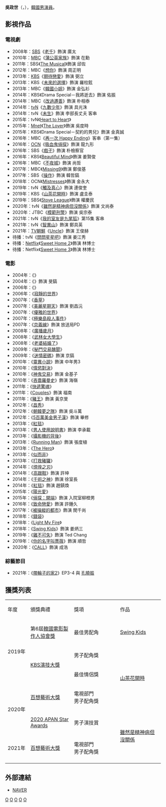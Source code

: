 {{藝人
|姓名 = 吳政世
|類型 = 男演員
|圖片 = Oh Jeong-se in July 2020.jpg
|圖片簡介 = 
|本名 = 
|外文名 = 오정세
|外文 = ko
|羅馬拼音 = Oh Jung-se
|英文名 =
|暱稱 = 最強綠葉
|其他藝名 = 
|國籍 = {{KOR}}
|出生日期 = {{birth_date_and_age|1977|2|26}}
|出生地點 = {{KOR}}[[慶尙南道|慶尙南道]][[宜寧郡|宜寧郡]]
|宗教信仰 = 
|語言 = [[韓語|韓語]]
|職業 = [[演員|演員]]
|教育程度 = 鮮文大學
|出道作品 = 
|出道日期 = 1997年
|代表作品 = 《[[觸及真心|觸及真心]]》、《[[山茶花開時|山茶花開時]]》、《[[雖然是精神病但沒關係|雖然是精神病但沒關係]]》
|活躍年代 =
|唱片公司 = 
|經紀公司 = Prain TPC
|相關團體 = 
|網站 = 
| IMDb = 2442113
}}

'''吳政世'''（{{lang-ko|오정세}}，{{bd|1977年|2月26日}}），[[韓國|韓國]][[男演員|男演員]]。

== 影視作品 ==
=== 電視劇 ===
*2008年：[[SBS_(韓國)|SBS]]《[[老千_(電視劇)|老千]]》飾演 廣太
*2010年：[[文化廣播_(韓國)|MBC]]《[[蒲公英家族|蒲公英家族]]》飾演 在勳
*2011年：SBS《[[The_Musical|The Musical]]》飾演 邱佐
*2012年：MBC《[[想你|想你]]》飾演 周正明
*2013年：[[韓國廣播公司|KBS]]《[[期待戀愛|期待戀愛]]》飾演 弼立
*2013年：KBS《[[未來的選擇|未來的選擇]]》飾演 羅柱鉉
*2013年：MBC《[[韓國小姐_(電視劇)|韓國小姐]]》飾演 金弘衫
*2014年：KBS《Drama Special－我將逝去》飾演 佑振
*2014年：MBC《[[改過遷善|改過遷善]]》飾演 朴相泰
*2014年：[[TVN|tvN]]《[[九數少年|九數少年]]》飾演 具光洙
*2014年：tvN《[[未生|未生]]》飾演 李部長丈夫 客串
*2015年：tvN《[[Heart_to_Heart|Heart to Heart]]》
*2015年：[[Mnet|Mnet]]《[[The_Lover|The Lover]]》飾演 吳度時
*2015年：KBS《Drama Special－契約的男兒》飾演 金真誠
*2016年：MBC《[[再一次_Happy_Ending|再一次 Happy Ending]]》客串（第一集）
*2016年：[[OCN|OCN]]《[[吸血鬼偵探|吸血鬼偵探]]》飾演 龍九形
*2016年：SBS《[[戲子_(電視劇)|戲子]]》飾演 朴檢察官
*2016年：KBS《[[Beautiful_Mind|Beautiful Mind]]》飾演 姜賢俊
*2016年：MBC《[[不夜城_(電視劇)|不夜城]]》飾演 尚哲
*2017年：MBC《[[Missing9|Missing9]]》飾演 鄭俊基
*2017年：SBS《[[操作_(電視劇)|操作]]》飾演 韓哲鎬
*2018年：OCN《[[Mistresses|Mistresses]]》飾演 金永大
*2019年：tvN《[[觸及真心|觸及真心]]》飾演 連俊奎
*2019年：KBS《[[山茶花開時|山茶花開時]]》飾演 盧圭泰
*2019年：SBS《[[Stove_League|Stove League]]》飾演 權慶民
*2020年：tvN《[[雖然是精神病但沒關係|雖然是精神病但沒關係]]》飾演 文尚泰
*2020年：JTBC《[[模範刑警|模範刑警]]》飾演 吳宗泰
*2021年：tvN《[[我的室友是九尾狐|我的室友是九尾狐]]》第15集 客串
*2021年：tvN《[[智異山_(電視劇)|智異山]]》飾演 鄭具英
*2021年：[[TV朝鮮|TV朝鮮]]《[[Uncle_(韓國電視劇)|Uncle]]》飾演 王俊赫
*待播：tvN《[[問問星星吧|問問星星吧]]》飾演 姜江秀
*待播：[[Netflix|Netflix]]《[[Sweet_Home_2|Sweet Home 2]]》飾演 林博士
*待播：Netflix《[[Sweet_Home_3|Sweet Home 3]]》飾演 林博士

=== 電影 ===
*2004年：《{{link-ko|我的野蠻女友2-蠻風再現|내 여자친구를 소개합니다}}》
*2004年：《{{link-ko|鬼變臉|귀신이 산다}}》飾演 旻鎬
*2006年：《{{link-ko|無道里|이대로, 죽을 순 없다}}》
*2006年：《[[寂靜的世界|寂靜的世界]]》
*2007年：《[[香草_(電影)|香草]]》
*2007年：《[[美麗星期天|美麗星期天]]》飾演 劉昌沅
*2007年：《[[優雅的世界|優雅的世界]]》
*2007年：《[[極樂島殺人事件|極樂島殺人事件]]》
*2007年：《[[京義線_(電影)|京義線]]》飾演 放送局PD
*2008年：《[[廣播歲月|廣播歲月]]》
*2008年：《[[武林女大學生|武林女大學生]]》
*2008年：《[[老婆結婚了|老婆結婚了]]》
*2009年：《[[秘門交易醜聞|秘門交易醜聞]]》
*2009年：《[[迷情密碼|迷情密碼]]》飾演 京鎬
*2010年：《[[靈異小說|靈異小說]]》飾演 中年男3
*2010年：《[[情慾對決|情慾對決]]》
*2010年：《[[神鬼交易|神鬼交易]]》飾演 金基子
*2010年：《[[吝嗇羅曼史|吝嗇羅曼史]]》飾演 海嶺	
*2011年：《[[快遞驚魂|快遞驚魂]]》
*2011年：《[[Couples|Couples]]》飾演 福南
*2011年：《[[豬王|豬王]]》飾演 黃京旻
*2012年：《[[昌秀|昌秀]]》
*2012年：《[[朝韓夢之隊|朝韓夢之隊]]》飾演 吳斗萬
*2012年：《[[5百萬美金男子漢|5百萬美金男子漢]]》飾演 畢修
*2013年：《[[紅毯|紅毯]]》
*2013年：《[[男人使用說明書|男人使用說明書]]》飾演 李承載
*2013年：《[[攝影機的背後|攝影機的背後]]》
*2013年：《[[Running_Man_(電影)|Running Man]]》飾演 張度植
*2013年：《[[The_Hero|The Hero]]》
*2013年：《[[似而非|似而非]]》
*2013年：《[[打救豬玀|打救豬玀]]》
*2014年：《[[徬徨之刃_(電影)|徬徨之刃]]》
*2014年：《[[高跟鞋_(電影)|高跟鞋]]》飾演 許坤
*2014年：《[[老千：神之手|千術之神]]》飾演 徐室長
*2014年：《[[紅毯|紅毯]]》飾演 趙鎮煥
*2015年：《[[陽光愛|陽光愛]]》
*2015年：《[[偵探：開端|偵探：開端]]》飾演 入院室柳橙男
*2016年：《[[致命戀愛|致命戀愛]]》飾演 許鍾久
*2017年：《[[被操縱的都市|被操縱的都市]]》飾演 閔千尚
*2018年：《[[錢袋|錢袋]]》
*2018年：《[[Light_My_Fire|Light My Fire]]》
*2018年：《[[Swing_Kids|Swing Kids]]》飾演 姜炳三
*2019年：《[[雞不可失|雞不可失]]》飾演 Ted Chang
*2019年：《[[你的名字叫薔薇|你的名字叫薔薇]]》飾演 順哲
*2020年：《[[CALL|CALL]]》飾演 成浩

=== 綜藝節目 ===
*2021年：《[[帶輪子的家2|帶輪子的家2]]》EP3-4 與 [[孔曉振|孔曉振]]

== 獲獎列表 ==
{|class="wikitable" style="text-align:center"
|-style="background:#CCCCFF; color:#black; font-weight:bold" align="center"
| width="60"|年度 ||width="135"| 頒獎典禮 ||width="150"| 獎項 ||width="135"|作品
|-
| rowspan=3|2019年
| 第6屆[[韓國電影製作人協會獎|韓國電影製作人協會獎]]
| 最佳男配角
| [[Swing_Kids|Swing Kids]]
|-
| rowspan=2|[[2019_KBS演技大獎|KBS演技大獎]]
| 男子配角獎
| rowspan="3" | [[山茶花開時|山茶花開時]]
|-
| 最佳情侶獎
|-
| rowspan=2|2020年
| rowspan=1|[[第56屆百想藝術大獎|百想藝術大獎]]
| 電視部門<br>男子配角獎
|-
| rowspan=1| [[APAN_Star_Awards|2020 APAN Star Awards]]
| 男子演技賞 
| rowspan=2|[[雖然是精神病但沒關係|雖然是精神病但沒關係]]
|-
| rowspan=1|2021年
| [[第57屆百想藝術大獎|百想藝術大獎]]
| 電視部門<br>男子配角獎
|-
|}

== 外部連結 ==
*[http://people.search.naver.com/search.naver?where=nexearch&query=%EC%98%A4%EC%A0%95%EC%84%B8&sm=tab_txc&ie=utf8&key=PeopleService&os=115940 NAVER]{{Wayback|url=http://people.search.naver.com/search.naver?where=nexearch&query=%EC%98%A4%EC%A0%95%EC%84%B8&sm=tab_txc&ie=utf8&key=PeopleService&os=115940 |date=20131202231038 }}{{ko}}
{{Prain TPC}}
{{百想藝術大獎電視部門男配角獎}}
{{韓國電影製作人協會獎最佳男配角}}

[[Category:韓國電視演員|O]]
[[Category:韓國電影演員|O]]
[[Category:慶尚南道出身人物|O]]
[[Category:吳姓|O]]
[[Category:韓國男演員|O]]